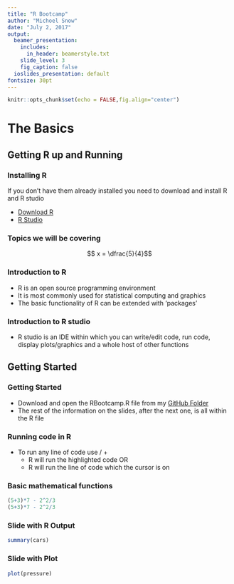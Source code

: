 ```yaml
---
title: "R Bootcamp"
author: "Michoel Snow"
date: "July 2, 2017"
output:
  beamer_presentation:
    includes:
      in_header: beamerstyle.txt
    slide_level: 3
    fig_caption: false
  ioslides_presentation: default
fontsize: 30pt
---
```


```r
knitr::opts_chunk$set(echo = FALSE,fig.align="center")
```
# The Basics
## Getting R up and Running
### Installing R
If you don't have them already installed you need to download and install R and R studio  

- [Download R](https://cran.r-project.org/)  
- [R Studio](https://www.rstudio.com/products/rstudio/download/)

### Topics we will be covering
$$ x = \dfrac{5}{4}$$

### Introduction to R

- R is an open source programming environment
- It is most commonly used for statistical computing and graphics
- The basic functionality of R can be extended with 'packages'


<!-- ### Introduction to R studio -->

<!-- - R studio is an Integrated Development Environment (IDE)  within which you can write/edit code, run code, display plots/graphics and a whole host of other functions  -->

<!-- <center>![](RStudio-Screenshot.png){width=50%}</center> -->

### Introduction to R studio

- R studio is an IDE within which you can write/edit code, run code, display plots/graphics and a whole host of other functions 
\begin{center}
\includegraphics[width=6cm]{RStudio-Screenshot}
\end{center}

## Getting Started
### Getting Started


- Download and open the RBootcamp.R file from my [GitHub Folder](https://github.com/mseinstein/Presentations/tree/master/RBootcamp)  
- The rest of the information on the slides, after the next one, is all within the R file

### Running code in R

- To run any line of code use \cb{\texttt{Ctrl}}/\cb{\texttt{Cmd}} + \cb{\texttt{Enter}}
    - R will run the highlighted code OR
    - R will run the line of code which the cursor is on

### Basic mathematical functions

```r
(5+3)*7 - 2^2/3
(5+3)*7 - 2^2/3
```


     


<!-- ### Sheena Easton and Game Theory -->

<!-- Sheena Easton describes the following scenario for her baby: -->

<!-- 1. Takes the morning train -->
<!-- 2. Works from nine 'til five -->
<!-- 3. Takes another train home again -->
<!-- 4. Finds Sheena Easton waiting for him -->


<!-- - Akin to Holmes-Moriarty game (see: von Neumann and Morgenstern) -->


<!-- ## Never Gonna Give You Up -->

<!-- ### Rick Astley's Re-election Platform -->

<!-- Rick Astley's campaign promises: -->

<!-- - Never gonna give you up -->
<!-- - Never gonna let you down -->
<!-- - Never gonna run around and desert you -->
<!-- - Never gonna make you cry -->
<!-- - Never gonna say goodbye -->
<!-- - Never gonna tell a lie and hurt you. -->

<!-- ## R Markdown -->

<!-- This is an R Markdown presentation. Markdown is a simple formatting syntax for authoring HTML, PDF, and MS Word documents. For more details on using R Markdown see <http://rmarkdown.rstudio.com>. -->

<!-- When you click the **Knit** button a document will be generated that includes both content as well as the output of any embedded R code chunks within the document. -->

<!-- ### Slide with Bullets -->

<!-- $X^2$ -->

<!-- - Bullet 1 -->
<!-- - Bullet 2 -->
<!-- - Bullet 3 -->

### Slide with R Output

```r
summary(cars)
```

### Slide with Plot

```r
plot(pressure)
```

